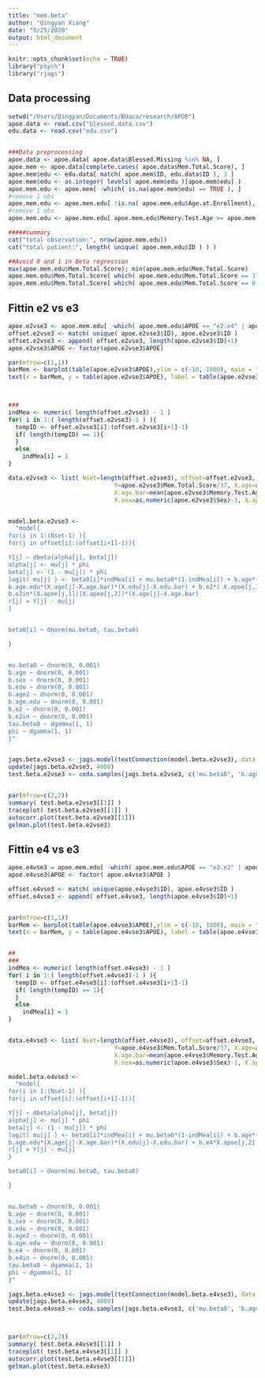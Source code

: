 ```yaml
---
title: "mem.beta"
author: "Qingyan Xiang"
date: "5/25/2020"
output: html_document
---
```


```r
knitr::opts_chunk$set(echo = TRUE)
library("psych")
library("rjags")
```

## Data processing
```r
setwd("/Users/Qingyan/Documents/BUaca/research/APOE")
apoe.data <- read.csv("blessed.data.csv")
edu.data <- read.csv("edu.csv")


###Data preprocessing
apoe.data <- apoe.data[ apoe.data$Blessed.Missing %in% NA, ]
apoe.mem <- apoe.data[complete.cases( apoe.data$Mem.Total.Score), ]
apoe.mem$edu <- edu.data[ match( apoe.mem$ID, edu.data$ID ), 3 ]
apoe.mem$edu <- as.integer( levels( apoe.mem$edu )[apoe.mem$edu] )
apoe.mem.edu <- apoe.mem[ -which( is.na(apoe.mem$edu) == TRUE ), ] 
#remove 1 obs
apoe.mem.edu <- apoe.mem.edu[ !is.na( apoe.mem.edu$Age.at.Enrollment), ]
#remove 1 obs
apoe.mem.edu <- apoe.mem.edu[ apoe.mem.edu$Memory.Test.Age >= apoe.mem.edu$Age.at.Enrollment, ]

#####summary
cat("total observation:", nrow(apoe.mem.edu))
cat("total patient:", length( unique( apoe.mem.edu$ID ) ) )

##Avoid 0 and 1 in Beta regression
max(apoe.mem.edu$Mem.Total.Score); min(apoe.mem.edu$Mem.Total.Score)
apoe.mem.edu$Mem.Total.Score[ which( apoe.mem.edu$Mem.Total.Score == 37 ) ] <- 36
apoe.mem.edu$Mem.Total.Score[ which( apoe.mem.edu$Mem.Total.Score == 0 ) ] <- 1
```

## Fittin e2 vs e3
```r
apoe.e2vse3 <- apoe.mem.edu[ -which( apoe.mem.edu$APOE == "e2.e4" | apoe.mem.edu$APOE == "e3.e4" ), ]
offset.e2vse3 <- match( unique( apoe.e2vse3$ID), apoe.e2vse3$ID )
offset.e2vse3 <- append( offset.e2vse3, length(apoe.e2vse3$ID)+1)
apoe.e2vse3$APOE <- factor(apoe.e2vse3$APOE)

par(mfrow=c(1,1))
barMem <- barplot(table(apoe.e2vse3$APOE),ylim = c(-10, 1000), main = "Mem.score Apoe Barplot")
text(x = barMem, y = table(apoe.e2vse3$APOE), label = table(apoe.e2vse3$APOE) )



###
indMea <- numeric( length(offset.e2vse3) - 1 )
for( i in 1:( length(offset.e2vse3)-1 ) ){
  tempID <- offset.e2vse3[i]:(offset.e2vse3[i+1]-1)  
  if( length(tempID) == 1){
  }
  else
    indMea[i] = 1
}

data.e2vse3 <- list( Nset=length(offset.e2vse3), offset=offset.e2vse3, indMea=indMea,
                              Y=apoe.e2vse3$Mem.Total.Score/37, X.age=apoe.e2vse3$Memory.Test.Age, 
                              X.age.bar=mean(apoe.e2vse3$Memory.Test.Age ),  X.edu=apoe.e2vse3$edu, X.edu.bar=mean(apoe.e2vse3$edu),
                              X.sex=as.numeric(apoe.e2vse3$Sex)-1, X.apoe=dummy.code( apoe.e2vse3$APOE ) )


model.beta.e2vse3 <-
  "model{
for(i in 1:(Nset-1) ){
for(j in offset[i]:(offset[i+1]-1)){

Y[j] ~ dbeta(alpha[j], beta[j])
alpha[j] <- mu[j] * phi 
beta[j] <- (1 - mu[j]) * phi
logit( mu[j] ) <- beta0[i]*indMea[i] + mu.beta0*(1-indMea[i]) + b.age*(X.age[j]-X.age.bar) + b.sex*X.sex[j] + b.edu*(X.edu[j]-X.edu.bar) + b.age2*(X.age[j]-X.age.bar)^2 + 
b.age.edu*(X.age[j]-X.age.bar)*(X.edu[j]-X.edu.bar) + b.e2*( X.apoe[j,1]||X.apoe[j,2] ) + 
b.e2in*(X.apoe[j,1]||X.apoe[j,2])*(X.age[j]-X.age.bar)
r[j] = Y[j] - mu[j]
}


beta0[i] ~ dnorm(mu.beta0, tau.beta0)

}


mu.beta0 ~ dnorm(0, 0.001)
b.age ~ dnorm(0, 0.001)
b.sex ~ dnorm(0, 0.001)
b.edu ~ dnorm(0, 0.001)
b.age2 ~ dnorm(0, 0.001)
b.age.edu ~ dnorm(0, 0.001)
b.e2 ~ dnorm(0, 0.001)
b.e2in ~ dnorm(0, 0.001)
tau.beta0 ~ dgamma(1, 1)
phi ~ dgamma(1, 1)
}"


jags.beta.e2vse3 <- jags.model(textConnection(model.beta.e2vse3), data = data.e2vse3, n.adapt = 4000, n.chains = 3)
update(jags.beta.e2vse3, 4000)
test.beta.e2vse3 <- coda.samples(jags.beta.e2vse3, c('mu.beta0', 'b.age', 'b.sex', 'b.edu', 'b.age2', 'b.age.edu', 'b.e2', 'b.e2in'), n.iter=4000)


par(mfrow=c(2,2))
summary( test.beta.e2vse3[[1]] )
traceplot( test.beta.e2vse3[[1]] )
autocorr.plot(test.beta.e2vse3[[1]])
gelman.plot(test.beta.e2vse3)
```

## Fittin e4 vs e3
```r

apoe.e4vse3 = apoe.mem.edu[ -which( apoe.mem.edu$APOE == "e2.e2" | apoe.mem.edu$APOE == "e2.e3" | apoe.mem.edu$APOE == "e2.e4" ), ]
apoe.e4vse3$APOE <- factor( apoe.e4vse3$APOE )

offset.e4vse3 <- match( unique(apoe.e4vse3$ID), apoe.e4vse3$ID )
offset.e4vse3 <- append( offset.e4vse3, length(apoe.e4vse3$ID)+1)


par(mfrow=c(1,1))
barMem <- barplot(table(apoe.e4vse3$APOE),ylim = c(-10, 1000), main = "Mem.score Apoe Barplot")
text(x = barMem, y = table(apoe.e4vse3$APOE), label = table(apoe.e4vse3$APOE) )


##
###
indMea <- numeric( length(offset.e4vse3) - 1 )
for( i in 1:( length(offset.e4vse3)-1 ) ){
  tempID <- offset.e4vse3[i]:(offset.e4vse3[i+1]-1)  
  if( length(tempID) == 1){
  }
  else
    indMea[i] = 1
}


data.e4vse3 <- list( Nset=length(offset.e4vse3), offset=offset.e4vse3, indMea=indMea,
                              Y=apoe.e4vse3$Mem.Total.Score/37, X.age=apoe.e4vse3$Memory.Test.Age, 
                              X.age.bar=mean(apoe.e4vse3$Memory.Test.Age ),  X.edu=apoe.e4vse3$edu, X.edu.bar=mean(apoe.e4vse3$edu),
                              X.sex=as.numeric(apoe.e4vse3$Sex)-1, X.apoe=dummy.code( apoe.e4vse3$APOE ) )

model.beta.e4vse3 <-
  "model{
for(i in 1:(Nset-1) ){
for(j in offset[i]:(offset[i+1]-1)){

Y[j] ~ dbeta(alpha[j], beta[j])
alpha[j] <- mu[j] * phi 
beta[j] <- (1 - mu[j]) * phi
logit( mu[j] ) <- beta0[i]*indMea[i] + mu.beta0*(1-indMea[i]) + b.age*(X.age[j]-X.age.bar) + b.sex*X.sex[j] + b.edu*(X.edu[j]-X.edu.bar) + b.age2*(X.age[j]-X.age.bar)^2 + 
b.age.edu*(X.age[j]-X.age.bar)*(X.edu[j]-X.edu.bar) + b.e4*X.apoe[j,2]  + b.e4in*X.apoe[j,2]*(X.age[j]-X.age.bar)
r[j] = Y[j] - mu[j]
}

beta0[i] ~ dnorm(mu.beta0, tau.beta0)

}


mu.beta0 ~ dnorm(0, 0.001)
b.age ~ dnorm(0, 0.001)
b.sex ~ dnorm(0, 0.001)
b.edu ~ dnorm(0, 0.001)
b.age2 ~ dnorm(0, 0.001)
b.age.edu ~ dnorm(0, 0.001)
b.e4 ~ dnorm(0, 0.001)
b.e4in ~ dnorm(0, 0.001)
tau.beta0 ~ dgamma(1, 1)
phi ~ dgamma(1, 1)
}"

jags.beta.e4vse3 <- jags.model(textConnection(model.beta.e4vse3), data = data.e4vse3, n.adapt = 4000, n.chains = 3)
update(jags.beta.e4vse3, 4000)
test.beta.e4vse3 <- coda.samples(jags.beta.e4vse3, c('mu.beta0', 'b.age', 'b.sex', 'b.edu', 'b.age2', 'b.age.edu', 'b.e4', 'b.e4in'), n.iter=4000)



par(mfrow=c(2,2))
summary( test.beta.e4vse3[[1]] )
traceplot( test.beta.e4vse3[[1]] )
autocorr.plot(test.beta.e4vse3[[1]])
gelman.plot(test.beta.e4vse3)
```



